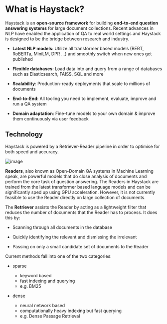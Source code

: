 # What is Haystack?

Haystack is an **open-source framework** for building **end-to-end question answering systems** for large document collections.
Recent advances in NLP have enabled the application of QA to real world settings
and Haystack is designed to be the bridge between research and industry.

- **Latest NLP models**: Utilize all transformer based models (BERT, RoBERTa, MiniLM, DPR ...) and smoothly switch when new ones get published

- **Flexible databases**: Load data into and query from a range of databases such as Elasticsearch, FAISS, SQL and more

- **Scalability**: Production-ready deployments that scale to millions of documents

- **End-to-End**: All tooling you need to implement, evaluate, improve and run a QA system

- **Domain adaptation**: Fine-tune models to your own domain & improve them continuously via user feedback

<!-- _comment: !!Image!! -->

## Technology

Haystack is powered by a Retriever-Reader pipeline in order to optimise for both speed and accuracy.

![image](/img/retriever_reader.png)

**Readers**, also known as Open-Domain QA systems in Machine Learning speak,
are powerful models that do close analysis of documents and perform the core task of question answering.
The Readers in Haystack are trained from the latest transformer based language models and can be significantly sped up using GPU acceleration.
However, it is not currently feasible to use the Reader directly on large collection of documents.

<!-- _comment: !! benchmarks link !! -->
<!-- _comment: !! Image of What a reader does and maybe architecture !! -->

The **Retriever** assists the Reader by acting as a lightweight filter that reduces the number of documents that the Reader has to process.
It does this by:

- Scanning through all documents in the database

- Quickly identifying the relevant and dismissing the irrelevant

- Passing on only a small candidate set of documents to the Reader

Current methods fall into one of the two categories:

- sparse

  - keyword based
  - fast indexing and querying
  - e.g. BM25

- dense
  - neural network based
  - computationally heavy indexing but fast querying
  - e.g. Dense Passage Retrieval
